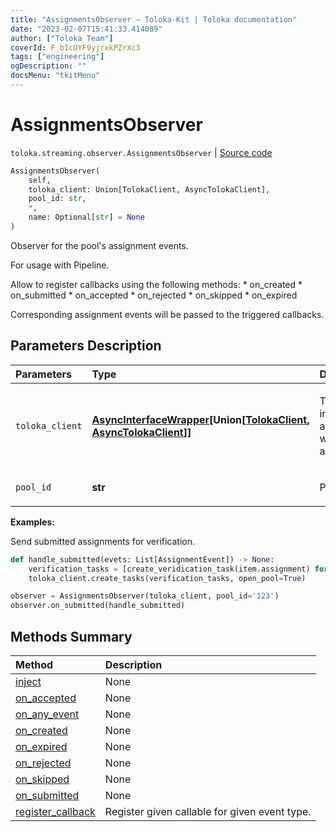 ```yaml
---
title: "AssignmentsObserver — Toloka-Kit | Toloka documentation"
date: "2023-02-07T15:41:33.414089"
author: ["Toloka Team"]
coverId: F_bIcOYF9yjrxkPZrXc3
tags: ["engineering"]
ogDescription: ""
docsMenu: "tkitMenu"
---
```


# AssignmentsObserver
`toloka.streaming.observer.AssignmentsObserver` | [Source code](https://github.com/Toloka/toloka-kit/blob/v1.1.3/src/streaming/observer.py#L306)

```python
AssignmentsObserver(
    self,
    toloka_client: Union[TolokaClient, AsyncTolokaClient],
    pool_id: str,
    *,
    name: Optional[str] = None
)
```

Observer for the pool's assignment events.

For usage with Pipeline.

Allow to register callbacks using the following methods:
    * on_created
    * on_submitted
    * on_accepted
    * on_rejected
    * on_skipped
    * on_expired

Corresponding assignment events will be passed to the triggered callbacks.

## Parameters Description

| Parameters | Type | Description |
| :----------| :----| :-----------|
`toloka_client`|**[AsyncInterfaceWrapper](/docs/toloka-kit/reference/toloka.util.async_utils.AsyncInterfaceWrapper)\[Union\[[TolokaClient](/docs/toloka-kit/reference/toloka.client.TolokaClient), [AsyncTolokaClient](/docs/toloka-kit/reference/toloka.async_client.client.AsyncTolokaClient)\]\]**|<p>TolokaClient instance or async wrapper around it.</p>
`pool_id`|**str**|<p>Pool ID.</p>

**Examples:**

Send submitted assignments for verification.

```python
def handle_submitted(evets: List[AssignmentEvent]) -> None:
    verification_tasks = [create_veridication_task(item.assignment) for item in evets]
    toloka_client.create_tasks(verification_tasks, open_pool=True)

observer = AssignmentsObserver(toloka_client, pool_id='123')
observer.on_submitted(handle_submitted)
```
## Methods Summary

| Method | Description |
| :------| :-----------|
[inject](/docs/toloka-kit/reference/toloka.streaming.observer.AssignmentsObserver.inject)| None
[on_accepted](/docs/toloka-kit/reference/toloka.streaming.observer.AssignmentsObserver.on_accepted)| None
[on_any_event](/docs/toloka-kit/reference/toloka.streaming.observer.AssignmentsObserver.on_any_event)| None
[on_created](/docs/toloka-kit/reference/toloka.streaming.observer.AssignmentsObserver.on_created)| None
[on_expired](/docs/toloka-kit/reference/toloka.streaming.observer.AssignmentsObserver.on_expired)| None
[on_rejected](/docs/toloka-kit/reference/toloka.streaming.observer.AssignmentsObserver.on_rejected)| None
[on_skipped](/docs/toloka-kit/reference/toloka.streaming.observer.AssignmentsObserver.on_skipped)| None
[on_submitted](/docs/toloka-kit/reference/toloka.streaming.observer.AssignmentsObserver.on_submitted)| None
[register_callback](/docs/toloka-kit/reference/toloka.streaming.observer.AssignmentsObserver.register_callback)| Register given callable for given event type.
